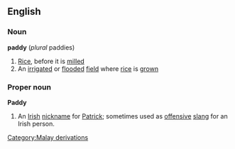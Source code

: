 ==English==
===Noun===
'''paddy''' (''plural'' paddies)
#[[Rice]], before it is [[mill]]ed
#An [[irrigate]]d or [[flood]]ed [[field]] where [[rice]] is [[grown]]
===Proper noun===
'''Paddy'''
#An [[Irish]] [[nickname]] for [[Patrick]]; sometimes used as [[offensive]] [[slang]] for an Irish person.
[[Category:Malay derivations]]